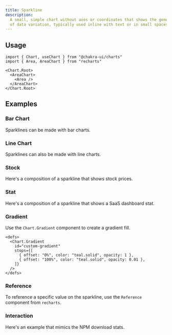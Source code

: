 ```yaml
---
title: Sparkline
description:
  A small, simple chart without axes or coordinates that shows the general shape
  of data variation, typically used inline with text or in small spaces
---
```


<ExampleTabs name="charts/sparkline-basic" />

## Usage

```tsx
import { Chart, useChart } from "@chakra-ui/charts"
import { Area, AreaChart } from "recharts"
```

```tsx
<Chart.Root>
  <AreaChart>
    <Area />
  </AreaChart>
</Chart.Root>
```

## Examples

### Bar Chart

Sparklines can be made with bar charts.

<ExampleTabs name="charts/sparkline-bar-chart" />

### Line Chart

Sparklines can also be made with line charts.

<ExampleTabs name="charts/sparkline-line-chart" />

### Stock

Here's a composition of a sparkline that shows stock prices.

<ExampleTabs name="charts/sparkline-composition-stock" />

### Stat

Here's a composition of a sparkline that shows a SaaS dashboard stat.

<ExampleTabs name="charts/sparkline-composition-stat" />

### Gradient

Use the `Chart.Gradient` component to create a gradient fill.

```tsx {4-7}
<defs>
  <Chart.Gradient
    id="custom-gradient"
    stops={[
      { offset: "0%", color: "teal.solid", opacity: 1 },
      { offset: "100%", color: "teal.solid", opacity: 0.01 },
    ]}
  />
</defs>
```

<ExampleTabs name="charts/sparkline-with-gradient" />

### Reference

To reference a specific value on the sparkline, use the `Reference` component
from `recharts`.

<ExampleTabs name="charts/sparkline-with-reference" />

### Interaction

Here's an example that mimics the NPM download stats.

<ExampleTabs name="charts/sparkline-with-interaction" />
